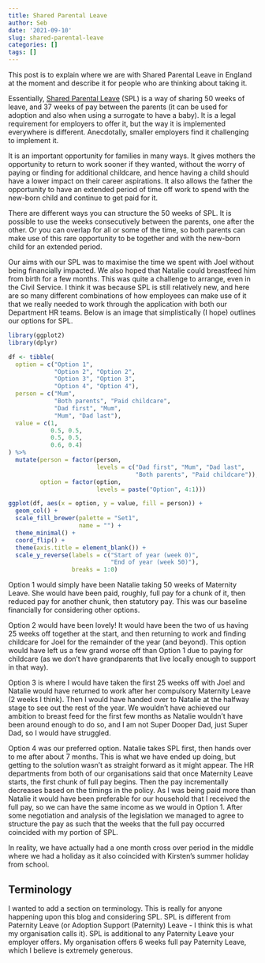 ```yaml
---
title: Shared Parental Leave
author: Seb
date: '2021-09-10'
slug: shared-parental-leave
categories: []
tags: []
---
```


This post is to explain where we are with Shared Parental Leave in England at the moment and describe it for people who are thinking about taking it.

Essentially, [Shared Parental Leave](https://www.gov.uk/shared-parental-leave-and-pay) (SPL) is a way of sharing 50 weeks of leave, and 37 weeks of pay between the parents (it can be used for adoption and also when using a surrogate to have a baby). It is a legal requirement for employers to offer it, but the way it is implemented everywhere is different. Anecdotally, smaller employers find it challenging to implement it.

It is an important opportunity for families in many ways. It gives mothers the opportunity to return to work sooner if they wanted, without the worry of paying or finding for additional childcare, and hence having a child should have a lower impact on their career aspirations. It also allows the father the opportunity to have an extended period of time off work to spend with the new-born child and continue to get paid for it.

There are different ways you can structure the 50 weeks of SPL. It is possible to use the weeks consecutively between the parents, one after the other. Or you can overlap for all or some of the time, so both parents can make use of this rare opportunity to be together and with the new-born child for an extended period.

Our aims with our SPL was to maximise the time we spent with Joel without being financially impacted. We also hoped that Natalie could breastfeed him from birth for a few months. This was quite a challenge to arrange, even in the Civil Service. I think it was because SPL is still relatively new, and here are so many different combinations of how employees can make use of it that we really needed to work through the application with both our Department HR teams. Below is an image that simplistically (I hope) outlines our options for SPL.

```r
library(ggplot2)
library(dplyr)

df <- tibble(
  option = c("Option 1", 
             "Option 2", "Option 2",
             "Option 3", "Option 3",
             "Option 4", "Option 4"),
  person = c("Mum", 
             "Both parents", "Paid childcare",
             "Dad first", "Mum",
             "Mum", "Dad last"),
  value = c(1, 
            0.5, 0.5,
            0.5, 0.5,
            0.6, 0.4)
) %>% 
  mutate(person = factor(person,
                         levels = c("Dad first", "Mum", "Dad last",
                                    "Both parents", "Paid childcare")),
         option = factor(option,
                         levels = paste("Option", 4:1)))

ggplot(df, aes(x = option, y = value, fill = person)) +
  geom_col() +
  scale_fill_brewer(palette = "Set1",
                    name = "") +
  theme_minimal() + 
  coord_flip() +
  theme(axis.title = element_blank()) +
  scale_y_reverse(labels = c("Start of year (week 0)",
                             "End of year (week 50)"),
                  breaks = 1:0)
```

Option 1 would simply have been Natalie taking 50 weeks of Maternity Leave. She would have been paid, roughly, full pay for a chunk of it, then reduced pay for another chunk, then statutory pay. This was our baseline financially for considering other options.

Option 2 would have been lovely! It would have been the two of us having 25 weeks off together at the start, and then returning to work and finding childcare for Joel for the remainder of the year (and beyond). This option would have left us a few grand worse off than Option 1 due to paying for childcare (as we don't have grandparents that live locally enough to support in that way).

Option 3 is where I would have taken the first 25 weeks off with Joel and Natalie would have returned to work after her compulsory Maternity Leave (2 weeks I think). Then I would have handed over to Natalie at the halfway stage to see out the rest of the year. We wouldn't have achieved our ambition to breast feed for the first few months as Natalie wouldn't have been around enough to do so, and I am not Super Dooper Dad, just Super Dad, so I would have struggled.

Option 4 was our preferred option. Natalie takes SPL first, then hands over to me after about 7 months. This is what we have ended up doing, but getting to the solution wasn't as straight forward as it might appear. The HR departments from both of our organisations said that once Maternity Leave starts, the first chunk of full pay begins. Then the pay incrementally decreases based on the timings in the policy. As I was being paid more than Natalie it would have been preferable for our household that I received the full pay, so we can have the same income as we would in Option 1. After some negotiation and analysis of the legislation we managed to agree to structure the pay as such that the weeks that the full pay occurred coincided with my portion of SPL.

In reality, we have actually had a one month cross over period in the middle where we had a holiday as it also coincided with Kirsten's summer holiday from school.

## Terminology

I wanted to add a section on terminology. This is really for anyone happening upon this blog and considering SPL. SPL is different from Paternity Leave (or Adoption Support (Paternity) Leave - I think this is what my organisation calls it). SPL is additional to any Paternity Leave your employer offers. My organisation offers 6 weeks full pay Paternity Leave, which I believe is extremely generous.